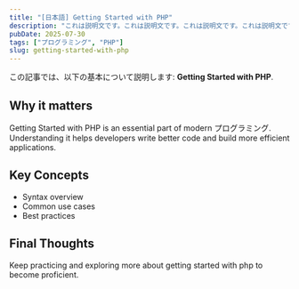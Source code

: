 ```yaml
---
title: "[日本語] Getting Started with PHP"
description: "これは説明文です。これは説明文です。これは説明文です。これは説明文です。これは説明文です。これは説明文です。これは説明文です。これは説明文です。これは説明文です。これは説明文です。これは説明文です。これは説明文です。これは説明文です。"
pubDate: 2025-07-30
tags: ["プログラミング", "PHP"]
slug: getting-started-with-php
---
```


この記事では、以下の基本について説明します: **Getting Started with PHP**.

## Why it matters

Getting Started with PHP is an essential part of modern プログラミング. Understanding it helps developers write better code and build more efficient applications.

## Key Concepts

- Syntax overview
- Common use cases
- Best practices

## Final Thoughts

Keep practicing and exploring more about getting started with php to become proficient.
